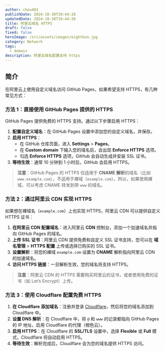 ```yaml
---
author: chou403
publishDate: 2024-10-30T10:44:26
updatedDate: 2024-10-30T10:44:26
title: 阿里云域名 HTTPS
draft: false
fixed: false
heroImage: /src/assets/images/eightkun.jpg
category: Network
tags:
  - domain
description: 阿里云域名配置支持 https
---
```


## 简介

在阿里云上使用自定义域名访问 GitHub Pages，如果希望支持 HTTPS，有几种常见方式：

### 方法 1：直接使用 GitHub Pages 提供的 HTTPS

GitHub Pages 提供免费的 HTTPS 支持。通过以下步骤启用 HTTPS：

1. **配置自定义域名**：在 GitHub Pages 设置中添加您的自定义域名，并保存。
2. **启用 HTTPS**：
   - 在 GitHub 仓库页面，进入 **Settings** > **Pages**。
   - 在 **Custom domain** 下输入您的域名后，会出现 **Enforce HTTPS** 选项。
   - 勾选 **Enforce HTTPS** 选项，GitHub 会自动生成并安装 SSL 证书。
3. **等待生效**：通常 10 分钟到 1 小时后，GitHub 会启用 HTTPS。

> **注意**：GitHub Pages 的 HTTPS 仅适用于 **CNAME 解析**的域名（比如 `www.example.com`），不适用于裸域（`example.com`）。所以，如果使用裸域，可以考虑 CNAME 转发到带 `www` 的域名。

### 方法 2：通过阿里云 CDN 实现 HTTPS

如果想在裸域名（`example.com`）上也实现 HTTPS，阿里云 CDN 可以提供自定义 HTTPS 证书：

1. **在阿里云 CDN 配置域名**：进入阿里云 **CDN** 控制台，添加一个加速域名并指向 GitHub Pages 的域名。
2. **上传 SSL 证书**：阿里云 CDN 提供免费和自定义 SSL 证书支持，您可以在 **域名管理** > **HTTPS 配置** 上传或选择已购买的 SSL 证书。
3. **设置解析**：将您的裸域 `example.com` 设置为 **CNAME** 解析指向阿里云 CDN 的加速域名。
4. **访问 HTTPS 链接**：一旦解析生效，您的域名将支持 HTTPS。

> **注意**：阿里云 CDN 的 HTTPS 需要购买阿里云的证书，或者使用免费的证书（如 Let’s Encrypt）上传。

### 方法 3：使用 Cloudflare 配置免费 HTTPS

1. **在 Cloudflare 添加域名**：注册并登录 [Cloudflare](https://www.cloudflare.com/)，然后将您的域名添加到 Cloudflare 中。
2. **设置 DNS 解析**：在 Cloudflare 中，将 `@` 和 `www` 的记录都指向 GitHub Pages 的 IP 地址，启用 Cloudflare 的代理（橙色云）。
3. **启用 HTTPS**：在 Cloudflare 的 **SSL/TLS** 设置中，选择 **Flexible** 或 **Full** 模式，Cloudflare 将自动启用 HTTPS。
4. **等待生效**：解析完成后，Cloudflare 会为您的域名提供 HTTPS 访问。
